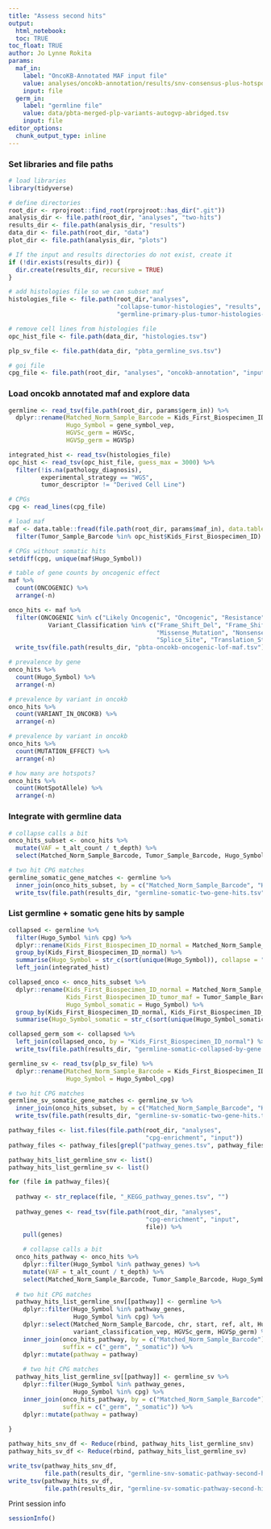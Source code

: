 ```yaml
---
title: "Assess second hits"
output: 
  html_notebook:
  toc: TRUE
toc_float: TRUE
author: Jo Lynne Rokita
params:
  maf_in:
    label: "OncoKB-Annotated MAF input file"
    value: analyses/oncokb-annotation/results/snv-consensus-plus-hotspots-goi-oncokb.maf.tsv
    input: file
  germ_in:
    label: "germline file"
    value: data/pbta-merged-plp-variants-autogvp-abridged.tsv
    input: file
editor_options: 
  chunk_output_type: inline
---
```

### Set libraries and file paths

```r
# load libraries
library(tidyverse)

# define directories 
root_dir <- rprojroot::find_root(rprojroot::has_dir(".git"))
analysis_dir <- file.path(root_dir, "analyses", "two-hits")
results_dir <- file.path(analysis_dir, "results")
data_dir <- file.path(root_dir, "data")
plot_dir <- file.path(analysis_dir, "plots")

# If the input and results directories do not exist, create it
if (!dir.exists(results_dir)) {
  dir.create(results_dir, recursive = TRUE)
}

# add histologies file so we can subset maf
histologies_file <- file.path(root_dir,"analyses", 
                              "collapse-tumor-histologies", "results", 
                              "germline-primary-plus-tumor-histologies-plot-groups-clin-meta.tsv")

# remove cell lines from histologies file
opc_hist_file <- file.path(data_dir, "histologies.tsv")

plp_sv_file <- file.path(data_dir, "pbta_germline_svs.tsv")

# goi file
cpg_file <- file.path(root_dir, "analyses", "oncokb-annotation", "input", "cpg.txt")

```

### Load oncokb annotated maf and explore data

```r
germline <- read_tsv(file.path(root_dir, params$germ_in)) %>%
  dplyr::rename(Matched_Norm_Sample_Barcode = Kids_First_Biospecimen_ID_normal,
                Hugo_Symbol = gene_symbol_vep,
                HGVSc_germ = HGVSc,
                HGVSp_germ = HGVSp) 

integrated_hist <- read_tsv(histologies_file)
opc_hist <- read_tsv(opc_hist_file, guess_max = 3000) %>%
  filter(!is.na(pathology_diagnosis),
         experimental_strategy == "WGS",
         tumor_descriptor != "Derived Cell Line")

# CPGs
cpg <- read_lines(cpg_file)

# load maf
maf <- data.table::fread(file.path(root_dir, params$maf_in), data.table = F) %>%
  filter(Tumor_Sample_Barcode %in% opc_hist$Kids_First_Biospecimen_ID)

# CPGs without somatic hits
setdiff(cpg, unique(maf$Hugo_Symbol))

# table of gene counts by oncogenic effect
maf %>%
  count(ONCOGENIC) %>%
  arrange(-n)

onco_hits <- maf %>%
  filter(ONCOGENIC %in% c("Likely Oncogenic", "Oncogenic", "Resistance") |
           Variant_Classification %in% c("Frame_Shift_Del", "Frame_Shift_Ins",
                                         "Missense_Mutation", "Nonsense_Mutation",
                                         "Splice_Site", "Translation_Start_Site")) %>%
  write_tsv(file.path(results_dir, "pbta-oncokb-oncogenic-lof-maf.tsv"))

# prevalence by gene
onco_hits %>%
  count(Hugo_Symbol) %>%
  arrange(-n)

# prevalence by variant in oncokb
onco_hits %>%
  count(VARIANT_IN_ONCOKB) %>%
  arrange(-n)

# prevalence by variant in oncokb
onco_hits %>%
  count(MUTATION_EFFECT) %>%
  arrange(-n)

# how many are hotspots?
onco_hits %>%
  count(HotSpotAllele) %>%
  arrange(-n)

```

### Integrate with germline data

```r
# collapse calls a bit
onco_hits_subset <- onco_hits %>%
  mutate(VAF = t_alt_count / t_depth) %>%
  select(Matched_Norm_Sample_Barcode, Tumor_Sample_Barcode, Hugo_Symbol, Transcript_ID, HGVSc, HGVSp, VAF, SIFT, PolyPhen, Variant_Classification, HotSpotAllele, ONCOGENIC, MUTATION_EFFECT, VARIANT_IN_ONCOKB)

# two hit CPG matches
germline_somatic_gene_matches <- germline %>%
  inner_join(onco_hits_subset, by = c("Matched_Norm_Sample_Barcode", "Hugo_Symbol")) %>%
  write_tsv(file.path(results_dir, "germline-somatic-two-gene-hits.tsv"))
```

### List germline + somatic gene hits by sample

```r
collapsed <- germline %>%
  filter(Hugo_Symbol %in% cpg) %>%
  dplyr::rename(Kids_First_Biospecimen_ID_normal = Matched_Norm_Sample_Barcode) %>%
  group_by(Kids_First_Biospecimen_ID_normal) %>%
  summarise(Hugo_Symbol = str_c(sort(unique(Hugo_Symbol)), collapse = "; ")) %>%
  left_join(integrated_hist)

collapsed_onco <- onco_hits_subset %>%
  dplyr::rename(Kids_First_Biospecimen_ID_normal = Matched_Norm_Sample_Barcode,
                Kids_First_Biospecimen_ID_tumor_maf = Tumor_Sample_Barcode,
                Hugo_Symbol_somatic = Hugo_Symbol) %>%
  group_by(Kids_First_Biospecimen_ID_normal, Kids_First_Biospecimen_ID_tumor_maf) %>%
  summarise(Hugo_Symbol_somatic = str_c(sort(unique(Hugo_Symbol_somatic)), collapse = "; "))

collapsed_germ_som <- collapsed %>%
  left_join(collapsed_onco, by = "Kids_First_Biospecimen_ID_normal") %>%
  write_tsv(file.path(results_dir, "germline-somatic-collapsed-by-gene.tsv"))
```


```r
germline_sv <- read_tsv(plp_sv_file) %>%
  dplyr::rename(Matched_Norm_Sample_Barcode = Kids_First_Biospecimen_ID_normal,
                Hugo_Symbol = Hugo_Symbol_cpg) 

# two hit CPG matches
germline_sv_somatic_gene_matches <- germline_sv %>%
  inner_join(onco_hits_subset, by = c("Matched_Norm_Sample_Barcode", "Hugo_Symbol")) %>%
  write_tsv(file.path(results_dir, "germline-sv-somatic-two-gene-hits.tsv"))
```

```r
pathway_files <- list.files(file.path(root_dir, "analyses",
                                      "cpg-enrichment", "input"))
pathway_files <- pathway_files[grepl("pathway_genes.tsv", pathway_files)]

pathway_hits_list_germline_snv <- list()
pathway_hits_list_germline_sv <- list()

for (file in pathway_files){
  
  pathway <- str_replace(file, "_KEGG_pathway_genes.tsv", "")
  
  pathway_genes <- read_tsv(file.path(root_dir, "analyses",
                                      "cpg-enrichment", "input",
                                      file)) %>%
    pull(genes)
  
    # collapse calls a bit
  onco_hits_pathway <- onco_hits %>%
    dplyr::filter(Hugo_Symbol %in% pathway_genes) %>%
    mutate(VAF = t_alt_count / t_depth) %>%
    select(Matched_Norm_Sample_Barcode, Tumor_Sample_Barcode, Hugo_Symbol, Transcript_ID, HGVSc, HGVSp, VAF, SIFT, PolyPhen, Variant_Classification, HotSpotAllele, ONCOGENIC, MUTATION_EFFECT, VARIANT_IN_ONCOKB)
  
  # two hit CPG matches
  pathway_hits_list_germline_snv[[pathway]] <- germline %>%
    dplyr::filter(Hugo_Symbol %in% pathway_genes,
                  Hugo_Symbol %in% cpg) %>%
    dplyr::select(Matched_Norm_Sample_Barcode, chr, start, ref, alt, Hugo_Symbol,
                  variant_classification_vep, HGVSc_germ, HGVSp_germ) %>%
    inner_join(onco_hits_pathway, by = c("Matched_Norm_Sample_Barcode"),
               suffix = c("_germ", "_somatic")) %>%
    dplyr::mutate(pathway = pathway)
  
    # two hit CPG matches
  pathway_hits_list_germline_sv[[pathway]] <- germline_sv %>%
    dplyr::filter(Hugo_Symbol %in% pathway_genes,
                  Hugo_Symbol %in% cpg) %>%
    inner_join(onco_hits_pathway, by = c("Matched_Norm_Sample_Barcode"),
               suffix = c("_germ", "_somatic")) %>%
    dplyr::mutate(pathway = pathway)
  
}

pathway_hits_snv_df <- Reduce(rbind, pathway_hits_list_germline_snv)
pathway_hits_sv_df <- Reduce(rbind, pathway_hits_list_germline_sv)

write_tsv(pathway_hits_snv_df,
          file.path(results_dir, "germline-snv-somatic-pathway-second-hits.tsv"))
write_tsv(pathway_hits_sv_df,
          file.path(results_dir, "germline-sv-somatic-pathway-second-hits.tsv"))
```


Print session info
```r
sessionInfo()
```